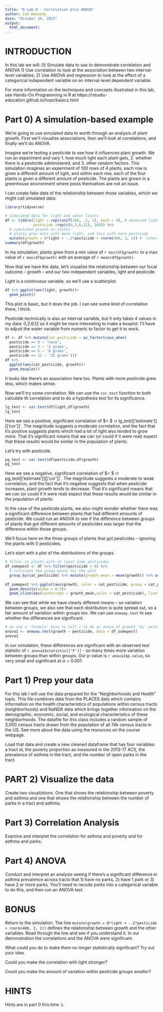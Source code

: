```yaml
---
title: "R Lab 8 - Correlation plus ANOVA"
author: Ian Kennedy
date: "October 19, 2023"
output:
  html_document:
---
```


# INTRODUCTION
In this lab we will:
  0) Simulate data to use to demonstrate correlation and ANOVA
  1) Use correlation to look at the association between two interval-level variables;
  2) Use ANOVA and regression to look at the effect of a categorical independent variable on an interval-level dependent variable.

For more information on the techniques and concepts illustrated in this lab, see Hands-On Programming in R at https://rstudio-education.github.io/hopr/basics.html

# Part 0) A simulation-based example

We're going to use simulated data to worth through an analysis of plant growth. First we'll visualize associations, then we'll look at correlations, and finally we'll do ANOVA.

Imagine we're testing a pesticide to see how it influences plant growth. We run an experiment and vary 1. how much light each plant gets, 2. whether there is a pesticide administered, and 3. other random factors. This simulation imagines an experiment of 100 rows of 4 plants, each row is given a different amount of light, and within each row, each of the four plants is given a different amount of pesticide. The plants are grown in a greenhouse environment where pests themselves are not an issue.

I can create fake data of the relationship between those variables, which we might call simulated data:

```r
library(tidyverse)

# simulated data for light and water levels
df <- tibble(light = rep(runif(100, .5, 1), each = 4), # observed light amounts between .5 half light and 1- full light
             pesticide =rep(c(0,2,6,12), 100)) %>%
  # simulated growth in inches
  # plants grow more with more light, and less with more pesticide
  mutate(growth = 8*light + -.2*pesticide + rnorm(400, 3, 2)) # 'other factors' are in the rnorm call here we don't know what they were
summary(df$growth)
```

<!-- Check out how I can put the specific numbers from my simulation into my knitted code: -->
In my simulation, plants grew from a min value of `r min(df$growth)` to a max value of `r max(df$growth)` with an average of `r mean(df$growth)`.

Now that we have the data, let's visualize the relationship between our focal outcome -- growth -- and our two independent variables, light and pesticide.

Light is a continuous variable, so we'll use a scatterplot.

```r

df %>% ggplot(aes(light, growth))+
  geom_point()

```
This plot is basic, but it does the job. I can see some kind of correlation there, I think.


Pesticide technically is also an interval variable, but it only takes 4 values in my data: 0,2,6,12 so it might be more interesting to make a boxplot. I'll have to adjust the water variable from numeric to factor to get it to work.

```r
df <- df %>% mutate(cat_pesticide = as_factor(case_when(
  pesticide == 0 ~ 'none',
  pesticide == 2 ~ '2 grams',
  pesticide == 6 ~ '6 grams',
  pesticide == 12 ~ '12 grams')))
df %>%
  ggplot(aes(cat_pesticide, growth))+
  geom_boxplot()
```

It looks like there's an association here too. Plants with more pesticide grew less, which makes sense.  

Now we'll try some correlation. We can use the `cor.test` function to both calculate th correlation and to do a hypothesis test for its significance.

```r
lg_test <- cor.test(df$light,df$growth)
lg_test
```

Here we see a positive, significant correlation of $\rho = $ `r `r lg_test[['estimate']][['cor']]`. The magnitude suggests a moderate correlation, and the fact that it's positive suggests plants which had a lot of light also tended to grow more. That it's significant means that we can (or could if it were real) expect that these results would be similar in the population of plants.

Let's try with pesticide.

```r
pg_test <- cor.test(df$pesticide,df$growth)
pg_test
```
Here we see a negative, significant correlation of $\rho = $ `r `r pg_test[['estimate']][['cor']]`. The magnitude suggests a moderate to weak correlation, and the fact that it's negative suggests that when pesticide increases, plant growth tends to decrease. That it's significant means that we can (or could if it were real) expect that these results would be similar in the population of plants.

In the case of the pesticide plants, we also might wonder whether there was a significant difference between plants that had different amounts of pesticide. We could run an ANOVA to see if the difference between groups of plants that got different amounts of pesticides was larger that the difference within those groups.

We'll focus here on the three groups of plants that got pesticides -- ignoring the plants with 0 pesticides.

Let's start with a plot of the distributions of the groups.

```r
# filter to plants with at least some pesticides
df_somepest <- df %>% filter(pesticide > 0) %>% 
  # calculate the group means for the plot
  group_by(cat_pesticide) %>% mutate(growth_mean = mean(growth)) %>% ungroup()
  
df_somepest %>% ggplot(aes(growth, color = cat_pesticide, group = cat_pesticide))+
  geom_density(alpha = 0.5)+
  geom_vline(aes(xintercept = growth_mean,color = cat_pesticide), linetype = 2)

```
We can see that while we have clearly different means -- so variation between groups, we also see that each distribution is quite spread out, so a fair amount of variation within groups too. We can use `oneway.test` to see whether the differences are significant.

```r
# we use a 'formula' here to tell r to do an anova of growth 'by' pesticide
anova1 <- oneway.test(growth ~ pesticide, data = df_somepest)
anova1
```
In our simulation, these differences are significant with an observed test statistic of `r anova1$statistic[['F']]` - so many times more variation between groups than within groups. Our p-value is `r anova1$p.value`, so very small and significant at $\alpha = 0.001$.


# Part 1) Prep your data

For this lab I will use the data prepared for the "Neighborhoods and Health" topic. This file combines data from the PLACES data which contains information on the health characteristics of populations within census tracts (neighborhoods) and NaNDA data which brings together information on the demographic, economic, social, and ecological characteristics of these neighborhoods. The datafile for this class includes a random sample of 3,000 census tracts drawn from the population of all 74k census tracts in the US. See more about the data using the resources on the course webpage.

Load that data and create a new cleaned dataframe that has four variables: a tract id, the poverty proportion as measured in the 2013-17 ACS, the prevalence of asthma in the tract, and the number of open parks in the tract.

# PART 2) Visualize the data
Create two visualiztions. One that shows the relationship between poverty and asthma and one that shows the relationship between the number of parks in a tract and asthma.

# Part 3) Correlation Analysis
Examine and interpret the correlation for asthma and poverty and for asthma and parks.

# Part 4) ANOVA
Conduct and interpret an analysis seeing if there's a significant difference in asthma prevalence across tracts that 1) have no parks, 2) have 1 park or 3) have 2 or more parks. You'll need to recode parks into a categorical variable to do this, and then run an ANOVA test. 

# BONUS
Return to the simulation. The line `mutate(growth = 8*light + -.2*pesticide + rnorm(400, 3, 2))` defines the relationship between growth and the other variables. Read through the line and see if you understand it. In our demonstration the correlations and the ANOVA were significant. 

What could you do to make them no longer statistically significant? Try out your idea. 

Could you make the correlation with light stronger? 

Could you make the amount of variation _within_ pesticide groups *smaller*?

# HINTS
Hints are in part 0 this time :).

